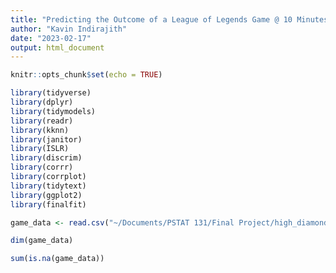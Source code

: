 ```yaml
---
title: "Predicting the Outcome of a League of Legends Game @ 10 Minutes"
author: "Kavin Indirajith"
date: "2023-02-17"
output: html_document
---
```


```r
knitr::opts_chunk$set(echo = TRUE)
```

```r
library(tidyverse)
library(dplyr)
library(tidymodels)
library(readr)
library(kknn)
library(janitor)
library(ISLR)
library(discrim)
library(corrr)
library(corrplot)
library(tidytext)
library(ggplot2)
library(finalfit)

game_data <- read.csv("~/Documents/PSTAT 131/Final Project/high_diamond_ranked_10min.csv")

dim(game_data)

sum(is.na(game_data))
```
